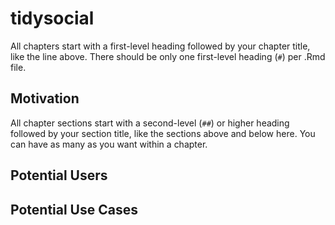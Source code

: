 # tidysocial  

All chapters start with a first-level heading followed by your chapter title, like the line above. There should be only one first-level heading (`#`) per .Rmd file.

## Motivation 

All chapter sections start with a second-level (`##`) or higher heading followed by your section title, like the sections above and below here. You can have as many as you want within a chapter.

## Potential Users 

## Potential Use Cases 
